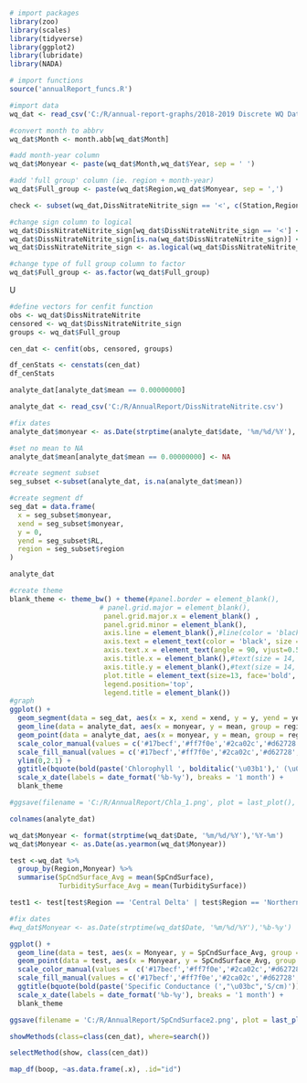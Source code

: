 
```r
# import packages
library(zoo)
library(scales)
library(tidyverse)
library(ggplot2)
library(lubridate)
library(NADA)

# import functions
source('annualReport_funcs.R')
```

```r
#import data
wq_dat <- read_csv('C:/R/annual-report-graphs/2018-2019 Discrete WQ Data_060320.csv')

#convert month to abbrv
wq_dat$Month <- month.abb[wq_dat$Month]

#add month-year column
wq_dat$Monyear <- paste(wq_dat$Month,wq_dat$Year, sep = ' ')

#add 'full group' column (ie. region + month-year)
wq_dat$Full_group <- paste(wq_dat$Region,wq_dat$Monyear, sep = ',')

check <- subset(wq_dat,DissNitrateNitrite_sign == '<', c(Station,Region,Monyear,DissNitrateNitrite))
```

```r
#change sign column to logical
wq_dat$DissNitrateNitrite_sign[wq_dat$DissNitrateNitrite_sign == '<'] <- TRUE
wq_dat$DissNitrateNitrite_sign[is.na(wq_dat$DissNitrateNitrite_sign)] <- FALSE
wq_dat$DissNitrateNitrite_sign <- as.logical(wq_dat$DissNitrateNitrite_sign)

#change type of full group column to factor
wq_dat$Full_group <- as.factor(wq_dat$Full_group)
```
U
```r
#define vectors for cenfit function
obs <- wq_dat$DissNitrateNitrite
censored <- wq_dat$DissNitrateNitrite_sign
groups <- wq_dat$Full_group

cen_dat <- cenfit(obs, censored, groups)

df_cenStats <- censtats(cen_dat)
df_cenStats
```

```r
analyte_dat[analyte_dat$mean == 0.00000000]
```

```r
analyte_dat <- read_csv('C:/R/AnnualReport/DissNitrateNitrite.csv')

#fix dates
analyte_dat$monyear <- as.Date(strptime(analyte_dat$date, '%m/%d/%Y'),'%b-%y')

#set no mean to NA
analyte_dat$mean[analyte_dat$mean == 0.00000000] <- NA

#create segment subset
seg_subset <-subset(analyte_dat, is.na(analyte_dat$mean))

#create segment df
seg_dat = data.frame(
  x = seg_subset$monyear,
  xend = seg_subset$monyear,
  y = 0,
  yend = seg_subset$RL,
  region = seg_subset$region
)

analyte_dat
```

```r
#create theme
blank_theme <- theme_bw() + theme(#panel.border = element_blank(),
                      # panel.grid.major = element_blank(),
                       panel.grid.major.x = element_blank() ,
                       panel.grid.minor = element_blank(),
                       axis.line = element_blank(),#line(color = 'black'),
                       axis.text = element_text(color = 'black', size = 10, family = 'sans'),
                       axis.text.x = element_text(angle = 90, vjust=0.5, margin = margin(t = 1)),
                       axis.title.x = element_blank(),#text(size = 14, family = 'sans'),
                       axis.title.y = element_blank(),#text(size = 14, family = 'sans'),
                       plot.title = element_text(size=13, face='bold', hjust = 0.5),
                       legend.position='top',
                       legend.title = element_blank())
#graph
ggplot() +
  geom_segment(data = seg_dat, aes(x = x, xend = xend, y = y, yend = yend, color = region), size = 3, linetype = 2) +
  geom_line(data = analyte_dat, aes(x = monyear, y = mean, group = region, color = region), size = 3) +
  geom_point(data = analyte_dat, aes(x = monyear, y = mean, group = region, color = region, fill = region), shape = 21, size = 5) +
  scale_color_manual(values = c('#17becf','#ff7f0e','#2ca02c','#d62728','#e377c2','#8c564b')) +
  scale_fill_manual(values = c('#17becf','#ff7f0e','#2ca02c','#d62728','#e377c2','#8c564b')) +
  ylim(0,2.1) +
  ggtitle(bquote(bold(paste('Chlorophyll ', bolditalic('\u03b1'),' (\u03bc','g/L)')))) +
  scale_x_date(labels = date_format('%b-%y'), breaks = '1 month') +
  blank_theme

#ggsave(filename = 'C:/R/AnnualReport/Chla_1.png', plot = last_plot(), width = 7.3, height = 4.8)
```
```r
colnames(analyte_dat)
```

```r
wq_dat$Monyear <- format(strptime(wq_dat$Date, '%m/%d/%Y'),'%Y-%m')
wq_dat$Monyear <- as.Date(as.yearmon(wq_dat$Monyear))

test <-wq_dat %>% 
  group_by(Region,Monyear) %>% 
  summarise(SpCndSurface_Avg = mean(SpCndSurface),
            TurbiditySurface_Avg = mean(TurbiditySurface))

```

```r
test1 <- test[test$Region == 'Central Delta' | test$Region == 'Northern Interior Delta' | test$Region == 'Southern Interior Delta',]
```

```r
#fix dates
#wq_dat$Monyear <- as.Date(strptime(wq_dat$Date, '%m/%d/%Y'),'%b-%y')

ggplot() +
  geom_line(data = test, aes(x = Monyear, y = SpCndSurface_Avg, group = Region, color = Region), size = 1.3) +
  geom_point(data = test, aes(x = Monyear, y = SpCndSurface_Avg, group = Region, color = Region, fill = Region), size = 3) +
  scale_color_manual(values =  c('#17becf','#ff7f0e','#2ca02c','#d62728','#e377c2','#8c564b')) +
  scale_fill_manual(values = c('#17becf','#ff7f0e','#2ca02c','#d62728','#e377c2','#8c564b')) +
  ggtitle(bquote(bold(paste('Specific Conductance (',"\u03bc",'S/cm)')))) +
  scale_x_date(labels = date_format('%b-%y'), breaks = '1 month') +
  blank_theme

ggsave(filename = 'C:/R/AnnualReport/SpCndSurface2.png', plot = last_plot(), width = 7.3, height = 4.8)
```

```r
showMethods(class=class(cen_dat), where=search())

selectMethod(show, class(cen_dat))

map_df(boop, ~as.data.frame(.x), .id="id")
```

